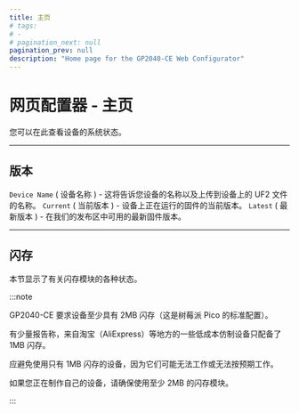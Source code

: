 ```yaml
---
title: 主页
# tags:
# -
# pagination_next: null
pagination_prev: null
description: "Home page for the GP2040-CE Web Configurator"
---
```


# 网页配置器 - 主页

您可以在此查看设备的系统状态。

-----

## 版本

`Device Name` ( 设备名称 ) - 这将告诉您设备的名称以及上传到设备上的 UF2 文件的名称。
`Current` ( 当前版本 ) - 设备上正在运行的固件的当前版本。
`Latest` ( 最新版本 ) - 在我们的发布区中可用的最新固件版本。

-----

## 闪存

本节显示了有关闪存模块的各种状态。

:::note

GP2040-CE 要求设备至少具有 2MB 闪存（这是树莓派 Pico 的标准配置）。

有少量报告称，来自淘宝（AliExpress）等地方的一些低成本仿制设备只配备了 1MB 闪存。

应避免使用只有 1MB 闪存的设备，因为它们可能无法工作或无法按预期工作。

如果您正在制作自己的设备，请确保使用至少 2MB 的闪存模块。

:::
